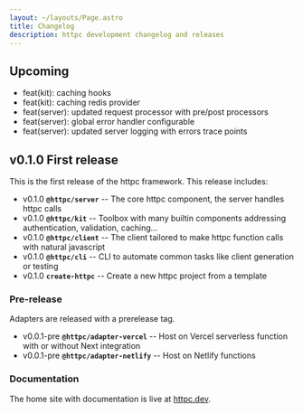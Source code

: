 ```yaml
---
layout: ~/layouts/Page.astro
title: Changelog
description: httpc development changelog and releases
---
```


## Upcoming
- feat(kit): caching hooks
- feat(kit): caching redis provider
- feat(server): updated request processor with pre/post processors
- feat(server): global error handler configurable
- feat(server): updated server logging with errors trace points


## v0.1.0 First release
This is the first release of the httpc framework. This release includes:
- v0.1.0 **`@httpc/server`** -- The core httpc component, the server handles httpc calls
- v0.1.0 **`@httpc/kit`** -- Toolbox with many builtin components addressing authentication, validation, caching...
- v0.1.0 **`@httpc/client`** -- The client tailored to make httpc function calls with natural javascript
- v0.1.0 **`@httpc/cli`** -- CLI to automate common tasks like client generation or testing
- v0.1.0 **`create-httpc`** -- Create a new httpc project from a template

### Pre-release
Adapters are released with a prerelease tag.
- v0.0.1-pre **`@httpc/adapter-vercel`** -- Host on Vercel serverless function with or without Next integration
- v0.0.1-pre **`@httpc/adapter-netlify`** -- Host on Netlify functions

### Documentation
The home site with documentation is live at [httpc.dev](https://httpc.dev).

